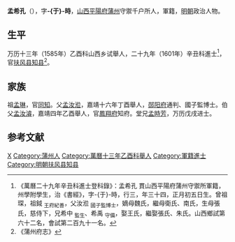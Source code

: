 '''孟希孔'''（{{bd|1568年|2月1日|？|catIdx=}}），字'''-{于}-時'''，[[山西|山西]][[平陽府|平陽府]][[蒲州|蒲州]]守禦千户所人，軍籍，[[明朝|明朝]]政治人物。

== 生平 ==
万历十三年（1585年）乙酉科山西乡试舉人，二十九年（1601年）辛丑科進士<ref>《萬曆二十九年辛丑科進士登科錄》：孟希孔 貫山西平陽府蒲州守禦所軍籍，州學附學生，治《書經》，字-{于}-時，行三，年三十四，正月初五日生。曾祖琛，祖鉞 <sub>王府紀善</sub>，父汝涖 <sub>國子監博士</sub>，嫡母魏氏，繼母衛氏、南氏，生母張氏，慈侍下，兄希中 <sub>監生</sub>、希禹 <sub>守備</sub>，娶王氏，繼娶張氏、朱氏。山西鄉試第六十二名，會試第二百九十一名。</ref>，官[[扶风县|扶风县]][[知县|知县]]<ref>《蒲州府志》</ref>。

== 家族 ==
祖[[孟琳|孟琳]]，官[[同知|同知]]。父[[孟汝涖|孟汝涖]]，嘉靖十六年丁酉舉人，[[郧阳府|郧阳府]]通判、國子監博士。伯父[[孟汝濬|孟汝濬]]，嘉靖四年乙酉舉人，官[[鳳翔府|鳳翔府]]知府。堂兄[[孟時芳|孟時芳]]，万历戊戌进士。

==参考文献==
{{reflist}}

{{萬曆二十九年辛丑科殿試金榜}}

{{Authority control}}

{{DEFAULTSORT:}}
[[Category:孟姓|X]]
[[Category:蒲州人|Category:蒲州人]]
[[Category:萬曆十三年乙酉科舉人|Category:萬曆十三年乙酉科舉人]]
[[Category:軍籍進士|Category:軍籍進士]]
[[Category:明朝扶风县知县|Category:明朝扶风县知县]]